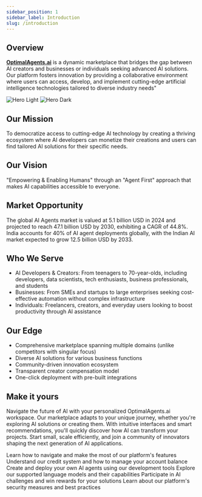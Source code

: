 ```yaml
---
sidebar_position: 1
sidebar_label: Introduction
slug: /introduction
---
```


## Overview

**[OptimalAgents.ai](https://optimalagents.ai)** is a dynamic marketplace that bridges the gap between AI creators and businesses or individuals seeking advanced AI solutions. Our platform fosters innovation by providing a collaborative environment where users can access, develop, and implement cutting-edge artificial intelligence technologies tailored to diverse industry needs"

<img
  className="block dark:hidden"
  src="/images/hero_nobg.png"
  alt="Hero Light"
/>
<img
  className="hidden dark:block"
  src="/images/hero_nobg.png"
  alt="Hero Dark"
/>

## Our Mission

To democratize access to cutting-edge AI technology by creating a thriving ecosystem where AI developers can monetize their creations and users can find tailored AI solutions for their specific needs.

## Our Vision

"Empowering & Enabling Humans" through an "Agent First" approach that makes AI capabilities accessible to everyone.

## Market Opportunity

The global AI Agents market is valued at 5.1 billion USD in 2024 and projected to reach 47.1 billion USD by 2030, exhibiting a CAGR of 44.8%.
India accounts for 40% of AI agent deployments globally, with the Indian AI market expected to grow 12.5 billion USD by 2033.

## Who We Serve

- AI Developers & Creators: From teenagers to 70-year-olds, including developers, data scientists, tech enthusiasts, business professionals, and students
- Businesses: From SMEs and startups to large enterprises seeking cost-effective automation without complex infrastructure
- Individuals: Freelancers, creators, and everyday users looking to boost productivity through AI assistance

## Our Edge

- Comprehensive marketplace spanning multiple domains (unlike competitors with singular focus)
- Diverse AI solutions for various business functions
- Community-driven innovation ecosystem
- Transparent creator compensation model
- One-click deployment with pre-built integrations

## Make it yours

Navigate the future of AI with your personalized OptimalAgents.ai workspace.
Our marketplace adapts to your unique journey, whether you're exploring AI solutions or creating them.
With intuitive interfaces and smart recommendations, you'll quickly discover how AI can transform your projects.
Start small, scale efficiently, and join a community of innovators shaping the next generation of AI applications.

<CardGroup cols={2}>
  <Card
    title="User Guide"
    icon="palette"
    href="https://mintlify.com/docs/settings/global"
  >
    Learn how to navigate and make the most of our platform's features
  </Card>
  <Card
    title="Credits"
    icon="screwdriver-wrench"
    href="https://mintlify.com/docs/content/components/accordions"
  >
    Understand our credit system and how to manage your account balance
  </Card>
  <Card
    title="Agent Development"
    icon="code"
    href="https://mintlify.com/docs/api-playground/openapi"
  >
    Create and deploy your own AI agents using our development tools
  </Card>
  <Card title="LLM Models" icon="coins" href="https://mintlify.com/customers">
    Explore our supported language models and their capabilities
  </Card>
  <Card title="Competitions" icon="users" href="https://mintlify.com/customers">
    Participate in AI challenges and win rewards for your solutions
  </Card>
  <Card title="Security" icon="shield" href="https://mintlify.com/customers">
    Learn about our platform's security measures and best practices
  </Card>
</CardGroup>
